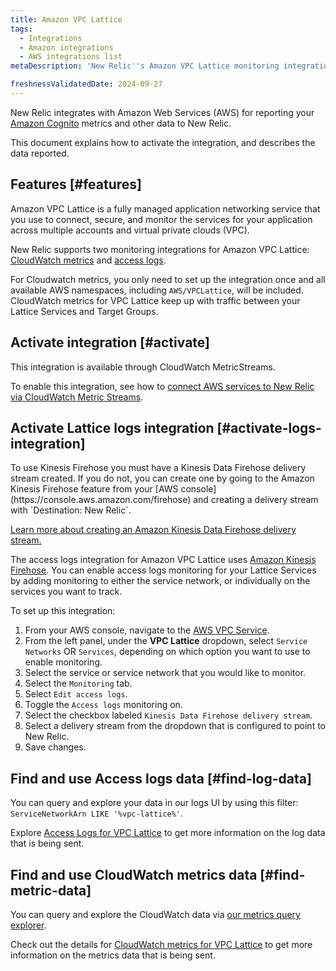 ```yaml
---
title: Amazon VPC Lattice
tags:
  - Integrations
  - Amazon integrations
  - AWS integrations list
metaDescription: 'New Relic''s Amazon VPC Lattice monitoring integration: how to enable it, and the data it reports.'

freshnessValidatedDate: 2024-09-27
---
```


New Relic integrates with Amazon Web Services (AWS) for reporting your [Amazon Cognito](https://aws.amazon.com/vpc/lattice/) metrics and other data to New Relic. 

This document explains how to activate the integration, and describes the data reported.

## Features [#features]

Amazon VPC Lattice is a fully managed application networking service that you use to connect, secure, and monitor the services for your application across multiple accounts and virtual private clouds (VPC).

New Relic supports two monitoring integrations for Amazon VPC Lattice: [CloudWatch metrics](https://docs.aws.amazon.com/vpc-lattice/latest/ug/monitoring-cloudwatch.html) and [access logs](https://docs.aws.amazon.com/vpc-lattice/latest/ug/monitoring-access-logs.html).

For Cloudwatch metrics, you only need to set up the integration once and all available AWS namespaces, including `AWS/VPCLattice`, will be included. CloudWatch metrics for VPC Lattice keep up with traffic between your Lattice Services and Target Groups.

## Activate integration [#activate]

This integration is available through CloudWatch MetricStreams. 

To enable this integration, see how to [connect AWS services to New Relic via CloudWatch Metric Streams](/docs/infrastructure/amazon-integrations/connect/aws-metric-stream-setup/).

## Activate Lattice logs integration [#activate-logs-integration]

<Callout variant="important">
  To use Kinesis Firehose you must have a Kinesis Data Firehose delivery stream created. If you do not, you can create one by going to the Amazon Kinesis Firehose feature from your [AWS console](https://console.aws.amazon.com/firehose) and creating a delivery stream with `Destination: New Relic`.

  [Learn more about creating an Amazon Kinesis Data Firehose delivery stream.](https://docs.aws.amazon.com/firehose/latest/dev/basic-create.html?icmpid=docs_console_unmapped)
</Callout>

The access logs integration for Amazon VPC Lattice uses [Amazon Kinesis Firehose](https://aws.amazon.com/kinesis/data-firehose/). You can enable access logs monitoring for your Lattice Services by adding monitoring to either the service network, or individually on the services you want to track.

To set up this integration:

1. From your AWS console, navigate to the [AWS VPC Service](https://console.aws.amazon.com/vpc).
2. From the left panel, under the <DNT>**VPC Lattice**</DNT> dropdown, select `Service Networks` OR `Services`, depending on which option you want to use to enable monitoring.
3. Select the service or service network that you would like to monitor.
4. Select the `Monitoring` tab.
5. Select `Edit access logs`.
6. Toggle the `Access logs` monitoring on.
7. Select the checkbox labeled `Kinesis Data Firehose delivery stream`.
8. Select a delivery stream from the dropdown that is configured to point to New Relic.
9. Save changes.

## Find and use Access logs data [#find-log-data]

You can query and explore your data in our logs UI by using this filter: `ServiceNetworkArn LIKE '%vpc-lattice%'`.

Explore [Access Logs for VPC Lattice](https://docs.aws.amazon.com/vpc-lattice/latest/ug/monitoring-access-logs.html) to get more information on the log data that is being sent.

## Find and use CloudWatch metrics data [#find-metric-data]

You can query and explore the CloudWatch data via [our metrics query explorer](/docs/data-apis/understand-data/metric-data/query-metric-data-type/).

Check out the details for [CloudWatch metrics for VPC Lattice](https://docs.aws.amazon.com/vpc-lattice/latest/ug/monitoring-cloudwatch.html) to get more information on the metrics data that is being sent.
